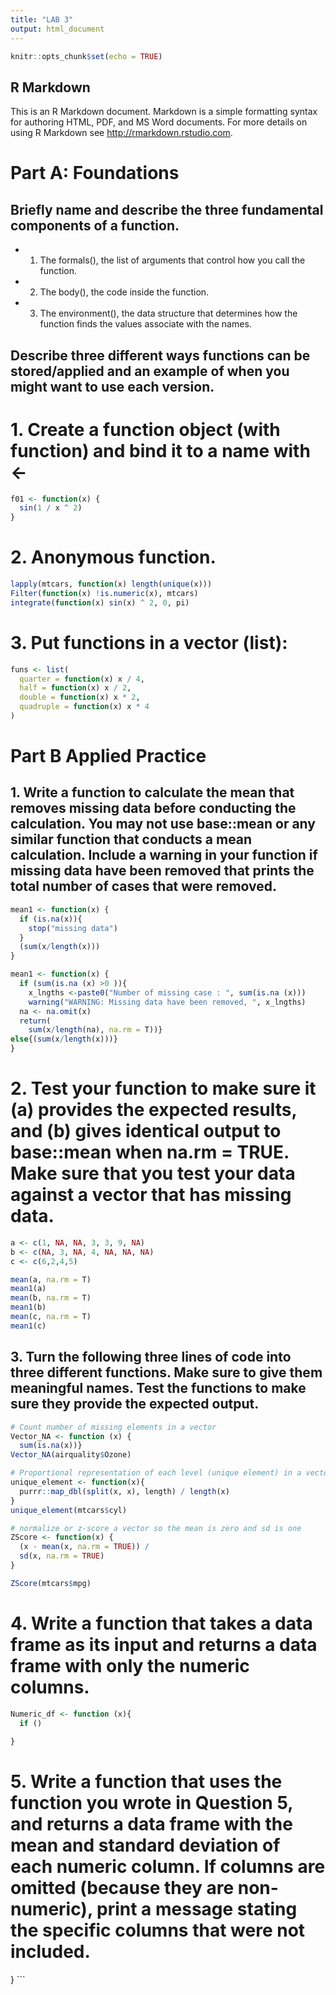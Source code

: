 ```yaml
---
title: "LAB 3"
output: html_document
---
```


```r
knitr::opts_chunk$set(echo = TRUE)
```

## R Markdown

This is an R Markdown document. Markdown is a simple formatting syntax for authoring HTML, PDF, and MS Word documents. For more details on using R Markdown see <http://rmarkdown.rstudio.com>.

# Part A: Foundations
## Briefly name and describe the three fundamental components of a function.

 * 1. The formals(), the list of arguments that control how you call the function.
 * 2. The body(), the code inside the function.
 * 3. The environment(), the data structure that determines how the function finds the values associate with the names.

## Describe three different ways functions can be stored/applied and an example of when you might want to use each version.

# 1. Create a function object (with function) and bind it to a name with <-
```r
f01 <- function(x) {
  sin(1 / x ^ 2)
}
```
# 2. Anonymous function.

```r
lapply(mtcars, function(x) length(unique(x)))
Filter(function(x) !is.numeric(x), mtcars)
integrate(function(x) sin(x) ^ 2, 0, pi)

```

# 3. Put functions in a vector (list):

```r
funs <- list(
  quarter = function(x) x / 4,
  half = function(x) x / 2,
  double = function(x) x * 2,
  quadruple = function(x) x * 4
)
```

# Part B Applied Practice
## 1. Write a function to calculate the mean that removes missing data before conducting the calculation. You may not use base::mean or any similar function that conducts a mean calculation. Include a warning in your function if missing data have been removed that prints the total number of cases that were removed.

```r
mean1 <- function(x) {
  if (is.na(x)){
    stop("missing data")
  }
  (sum(x/length(x)))
}
```


```r
mean1 <- function(x) {
  if (sum(is.na (x) >0 )){
    x_lngths <-paste0("Number of missing case : ", sum(is.na (x)))
    warning("WARNING: Missing data have been removed, ", x_lngths)
  na <- na.omit(x)
  return(
    sum(x/length(na), na.rm = T))}
else{(sum(x/length(x)))}
}
```
# 2. Test your function to make sure it (a) provides the expected results, and (b) gives identical output to base::mean when na.rm = TRUE. Make sure that you test your data against a vector that has missing data.

```r
a <- c(1, NA, NA, 3, 3, 9, NA)
b <- c(NA, 3, NA, 4, NA, NA, NA)
c <- c(6,2,4,5)

mean(a, na.rm = T)
mean1(a)
mean(b, na.rm = T)
mean1(b)
mean(c, na.rm = T)
mean1(c)
```
## 3. Turn the following three lines of code into three different functions. Make sure to give them meaningful names. Test the functions to make sure they provide the expected output.
```r
# Count number of missing elements in a vector
Vector_NA <- function (x) {
  sum(is.na(x))}
Vector_NA(airquality$Ozone)

# Proportional representation of each level (unique element) in a vector
unique_element <- function(x){
  purrr::map_dbl(split(x, x), length) / length(x)
}
unique_element(mtcars$cyl)

# normalize or z-score a vector so the mean is zero and sd is one
ZScore <- function(x) {
  (x - mean(x, na.rm = TRUE)) / 
  sd(x, na.rm = TRUE)
}

ZScore(mtcars$mpg)
```
# 4. Write a function that takes a data frame as its input and returns a data frame with only the numeric columns.

```r
Numeric_df <- function (x){
  if ()
  
}
```
# 5. Write a function that uses the function you wrote in Question 5, and returns a data frame with the mean and standard deviation of each numeric column. If columns are omitted (because they are non-numeric), print a message stating the specific columns that were not included.



}
```

